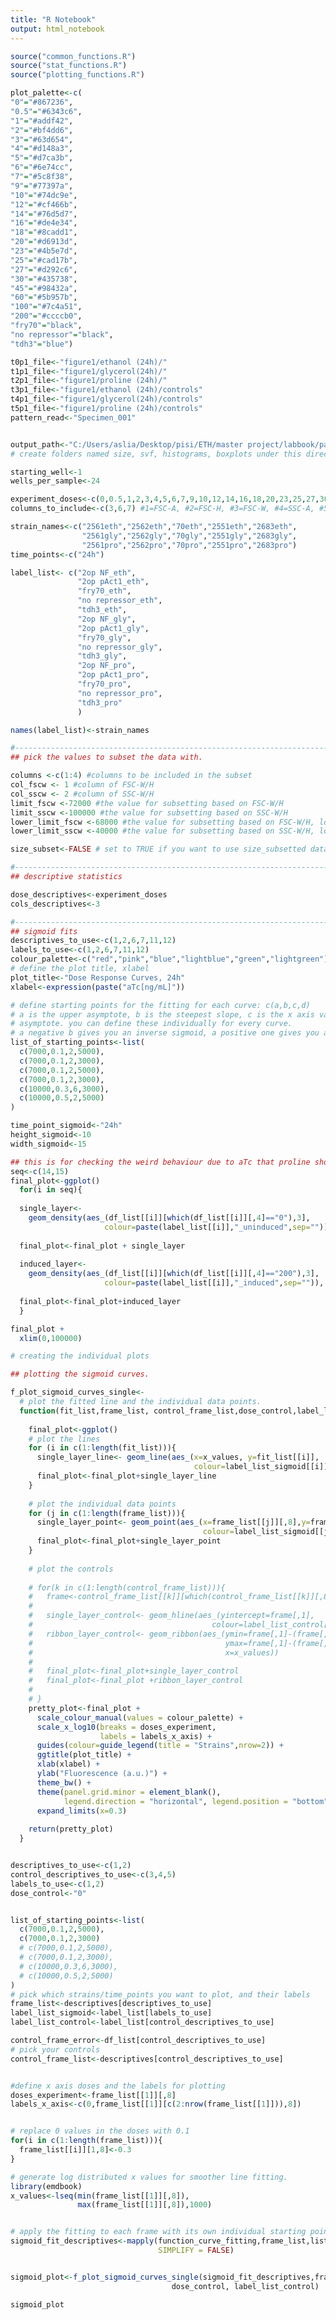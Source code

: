 ---
title: "R Notebook"
output: html_notebook
---



```{r}
source("common_functions.R")
source("stat_functions.R")
source("plotting_functions.R")

plot_palette<-c(
"0"="#867236",
"0.5"="#6343c6",
"1"="#addf42",
"2"="#bf4dd6",
"3"="#63d654",
"4"="#d148a3",
"5"="#d7ca3b",
"6"="#6e74cc",
"7"="#5c8f38",
"9"="#77397a",
"10"="#74dc9e",
"12"="#cf466b",
"14"="#76d5d7",
"16"="#de4e34",
"18"="#8cadd1",
"20"="#d6913d",
"23"="#4b5e7d",
"25"="#cad17b",
"27"="#d292c6",
"30"="#435738",
"45"="#98432a",
"60"="#5b957b",
"100"="#7c4a51",
"200"="#ccccb0",
"fry70"="black",
"no repressor"="black",
"tdh3"="blue")

t0p1_file<-"figure1/ethanol (24h)/"
t1p1_file<-"figure1/glycerol(24h)/"
t2p1_file<-"figure1/proline (24h)/"
t3p1_file<-"figure1/ethanol (24h)/controls"
t4p1_file<-"figure1/glycerol(24h)/controls"
t5p1_file<-"figure1/proline (24h)/controls"
pattern_read<-"Specimen_001"


output_path<-"C:/Users/aslia/Desktop/pisi/ETH/master project/labbook/paper/figures/figure1"
# create folders named size, svf, histograms, boxplots under this directory. 

starting_well<-1
wells_per_sample<-24

experiment_doses<-c(0,0.5,1,2,3,4,5,6,7,9,10,12,14,16,18,20,23,25,27,30,45,60,100,200)
columns_to_include<-c(3,6,7) #1=FSC-A, #2=FSC-H, #3=FSC-W, #4=SSC-A, #5=SSC-H, #6=SSC-W, #7= 488 [C]-H

strain_names<-c("2561eth","2562eth","70eth","2551eth","2683eth",
                "2561gly","2562gly","70gly","2551gly","2683gly",
                "2561pro","2562pro","70pro","2551pro","2683pro") 
time_points<-c("24h")

label_list<- c("2op NF_eth",
               "2op pAct1_eth",
               "fry70_eth",
               "no repressor_eth",
               "tdh3_eth",
               "2op NF_gly",
               "2op pAct1_gly",
               "fry70_gly",
               "no repressor_gly",
               "tdh3_gly",
               "2op NF_pro",
               "2op pAct1_pro",
               "fry70_pro",
               "no repressor_pro",
               "tdh3_pro"
               )

names(label_list)<-strain_names

#---------------------------------------------------------------------------------------------------------------
## pick the values to subset the data with. 

columns <-c(1:4) #columns to be included in the subset
col_fscw <- 1 #column of FSC-W/H
col_sscw <- 2 #column of SSC-W/H
limit_fscw <-72000 #the value for subsetting based on FSC-W/H
limit_sscw <-100000 #the value for subsetting based on SSC-W/H
lower_limit_fscw <-68000 #the value for subsetting based on FSC-W/H, lower limit
lower_limit_sscw <-40000 #the value for subsetting based on SSC-W/H, lower limit

size_subset<-FALSE # set to TRUE if you want to use size_subsetted data, otherwise false.

#----------------------------------------------------------------------------------------------------------
## descriptive statistics

dose_descriptives<-experiment_doses
cols_descriptives<-3

#----------------------------------------------------------------------------------------------------------
## sigmoid fits
descriptives_to_use<-c(1,2,6,7,11,12)
labels_to_use<-c(1,2,6,7,11,12)
colour_palette<-c("red","pink","blue","lightblue","green","lightgreen") # define the colour palette for plotting
# define the plot title, xlabel
plot_title<-"Dose Response Curves, 24h"
xlabel<-expression(paste("aTc[ng/mL]"))

# define starting points for the fitting for each curve: c(a,b,c,d)
# a is the upper asymptote, b is the steepest slope, c is the x axis value at b, d is the lower 
# asymptote. you can define these individually for every curve.
# a negative b gives you an inverse sigmoid, a positive one gives you a sigmoid. 
list_of_starting_points<-list(
  c(7000,0.1,2,5000),
  c(7000,0.1,2,3000),
  c(7000,0.1,2,5000),
  c(7000,0.1,2,3000),
  c(10000,0.3,6,3000),
  c(10000,0.5,2,5000)
)

time_point_sigmoid<-"24h"
height_sigmoid<-10
width_sigmoid<-15

```

```{r}
## this is for checking the weird behaviour due to aTc that proline showed once. 
seq<-c(14,15)
final_plot<-ggplot()
  for(i in seq){
  
  single_layer<-
    geom_density(aes_(df_list[[i]][which(df_list[[i]][,4]=="0"),3], 
                     colour=paste(label_list[[i]],"_uninduced",sep="")), size=1.3) 
  
  final_plot<-final_plot + single_layer
  
  induced_layer<-
    geom_density(aes_(df_list[[i]][which(df_list[[i]][,4]=="200"),3], 
                     colour=paste(label_list[[i]],"_induced",sep="")), size=1.3) 
  
  final_plot<-final_plot+induced_layer
  }

final_plot +
  xlim(0,100000)

```

```{r}
# creating the individual plots

## plotting the sigmoid curves.

f_plot_sigmoid_curves_single<-
  # plot the fitted line and the individual data points. 
  function(fit_list,frame_list, control_frame_list,dose_control,label_list_control){
    
    final_plot<-ggplot() 
    # plot the lines
    for (i in c(1:length(fit_list))){
      single_layer_line<- geom_line(aes_(x=x_values, y=fit_list[[i]],
                                         colour=label_list_sigmoid[[i]]),size=1)
      final_plot<-final_plot+single_layer_line
    }
    
    # plot the individual data points
    for (j in c(1:length(frame_list))){
      single_layer_point<- geom_point(aes_(x=frame_list[[j]][,8],y=frame_list[[j]][,1],
                                           colour=label_list_sigmoid[[j]]))   
      final_plot<-final_plot+single_layer_point
    }
    
    # plot the controls
    
    # for(k in c(1:length(control_frame_list))){
    #   frame<-control_frame_list[[k]][which(control_frame_list[[k]][,8]==dose_control),]
    #   
    #   single_layer_control<- geom_hline(aes_(yintercept=frame[,1],
    #                                        colour=label_list_control[[k]]))  
    #   ribbon_layer_control<- geom_ribbon(aes_(ymin=frame[,1]-(frame[,6]*frame[,1]),
    #                                           ymax=frame[,1]-(frame[,6]*frame[,1]),
    #                                           x=x_values))
    #   
    #   final_plot<-final_plot+single_layer_control 
    #   final_plot<-final_plot +ribbon_layer_control
    #   
    # }
    pretty_plot<-final_plot +
      scale_colour_manual(values = colour_palette) +
      scale_x_log10(breaks = doses_experiment,
                    labels = labels_x_axis) +
      guides(colour=guide_legend(title = "Strains",nrow=2)) +
      ggtitle(plot_title) +
      xlab(xlabel) +
      ylab("Fluorescence (a.u.)") +
      theme_bw() +
      theme(panel.grid.minor = element_blank(),
            legend.direction = "horizontal", legend.position = "bottom") +
      expand_limits(x=0.3)
    
    return(pretty_plot)
  }


descriptives_to_use<-c(1,2)
control_descriptives_to_use<-c(3,4,5)
labels_to_use<-c(1,2)
dose_control<-"0"


list_of_starting_points<-list(
  c(7000,0.1,2,5000),
  c(7000,0.1,2,3000)
  # c(7000,0.1,2,5000),
  # c(7000,0.1,2,3000),
  # c(10000,0.3,6,3000),
  # c(10000,0.5,2,5000)
)
# pick which strains/time_points you want to plot, and their labels
frame_list<-descriptives[descriptives_to_use]
label_list_sigmoid<-label_list[labels_to_use]
label_list_control<-label_list[control_descriptives_to_use]

control_frame_error<-df_list[control_descriptives_to_use]
# pick your controls
control_frame_list<-descriptives[control_descriptives_to_use]


#define x axis doses and the labels for plotting
doses_experiment<-frame_list[[1]][,8]
labels_x_axis<-c(0,frame_list[[1]][c(2:nrow(frame_list[[1]])),8])


# replace 0 values in the doses with 0.1
for(i in c(1:length(frame_list))){
  frame_list[[i]][1,8]<-0.3
}

# generate log distributed x values for smoother line fitting. 
library(emdbook)
x_values<-lseq(min(frame_list[[1]][,8]),
               max(frame_list[[1]][,8]),1000)


# apply the fitting to each frame with its own individual starting points.
sigmoid_fit_descriptives<-mapply(function_curve_fitting,frame_list,list_of_starting_points, 
                                 SIMPLIFY = FALSE)


sigmoid_plot<-f_plot_sigmoid_curves_single(sigmoid_fit_descriptives,frame_list, control_frame_list,
                                    dose_control, label_list_control)

sigmoid_plot
```


